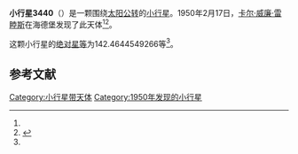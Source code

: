 {{Infobox planet
| bgcolour = #FFFFC0
| name = 3440 Stampfer
| symbol = 
| image = 
| caption = 
| discovery = yes
| discovery_ref = 
| discoverer = [[卡尔·威廉·雷睦斯|卡尔·威廉·雷睦斯]]
| discovery_site = [[海德堡|海德堡]] 
| discovered = 1950年2月17日
| designations = yes
| mp_name = 
| named_after = 
| alt_names = 1950 DD/ 1933 OH / 1979 HQ4 / 1980 RD3 / 1985 RX3
| mp_category = [[主带小行星|主带小行星]]
| orbit_ref = <ref name="a">[http://ssd.jpl.nasa.gov/sbdb.cgi?sstr=3440 3440 Stampfer] {{Wayback|url=http://ssd.jpl.nasa.gov/sbdb.cgi?sstr=3440 |date=20200917234907 }}，小行星數據庫瀏覽器（JPL Small-Body Database Browser）－[[美国国家航空航天局|美国国家航空航天局]]喷气推进实验室</ref>
| epoch = 2456400.5 (2013年4月18日更新)
| aphelion = {{convert|2.962455875205716|AU|km|3|abbr=on|lk=out}}
| perihelion = {{convert|2.644630768147659|AU|km|3|abbr=on}}
| semimajor = {{convert|2.803543321676687|AU|km|3|abbr=on}}
| eccentricity = 0.056682753
| period = 1714.58624 [[日|日]]<br />4.69[[儒略年|儒略年]]
| avg_speed = 
| inclination = 7.534423558419581
| asc_node = 171.1864685762369
| mean_anomaly = 
| arg_peri = 142.4644549266
| satellites = 
| physical_characteristics = yes
| dimensions = 
| mass = 
| density = 
| surface_grav = 
| escape_velocity = 
| sidereal_day = 
| axial_tilt = 
| pole_ecliptic_lat = 
| pole_ecliptic_lon = 
| albedo = 
| temperatures= 
| temp_name1 = 
| mean_temp_1 = 
| max_temp_1 = 
| temp_name2 = 
| max_temp_2 = 
| spectral_type = 
| abs_magnitude = 142.4644549266
}}

'''小行星3440'''（{{lang-en|3440 Stampfer}}）是一颗围绕[[太阳|太阳]][[公转|公转]]的[[小行星|小行星]]。1950年2月17日，[[卡尔·威廉·雷睦斯|卡尔·威廉·雷睦斯]]在海德堡发现了此天体<ref name="a" /><ref>{{cite news|title=小行星列表|url=http://cfa-www.harvard.edu/iau/lists/NumberedMPs.txt|accessdate=2013-07-08|newspaper=哈佛大学|archive-date=2008-05-17|archive-url=https://web.archive.org/web/20080517010638/http://cfa-www.harvard.edu/iau/lists/NumberedMPs.txt|dead-url=no}}</ref>。

这颗小行星的[[绝对星等|绝对星等]]为142.4644549266等<ref name="a" />。

==参考文献==
{{reflist}}
{{Minor Planet Number|[[小行星3439|小行星3439]]|[[小行星3441|小行星3441]]}}

{{小天体}}

[[Category:小行星带天体|Category:小行星带天体]]
[[Category:1950年发现的小行星|Category:1950年发现的小行星]]

{{asteroid-stub}}